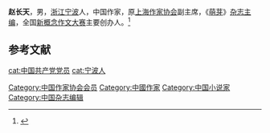 {{Infobox writer
| 姓名     = 赵长天
| 图像     = 
| 出生     = 1947年2月11日
| 出生地点 = [[浙江省|浙江省]][[宁波市|宁波市]]
| 逝世     = {{death date and age|2013|3|31|1947|2|11}}
| 逝世地点 = [[上海市|上海市]]瑞金医院
| 职业     = 作家
| 语言     = [[中文|中文]]
| 国籍     = {{PRC}}
| 母校     = [[华东师范大学第一附中|华东师范大学第一附中]]
| 创作时期 = 1971年－2013年
| 体裁     = [[小说|小说]][[散文|散文]]
| 著名作品 = 《伽蓝梦》
|子女     = 儿子：[[那多|那多]]
}}
'''赵长天'''{{BD|1947年|2月11日|2013年|3月31日|catIdx=Zhao}}，男，[[浙江|浙江]][[宁波|宁波]]人，中国作家，原[[上海作家协会|上海作家协会]]副主席，《[[萌芽|萌芽]]》[[杂志|杂志]][[主编|主编]]，全国[[新概念作文大赛|新概念作文大赛]]主要创办人。<ref>{{cite web |title=赵长天 |url=http://www.chinawriter.com.cn/n1/2016/0627/c404953-28496722.html |website=中国作家协会}}</ref>

==参考文献==
{{Reflist}}

{{中国作家协会第五届全国委员会}}
{{中国作家协会第六届全国委员会}}
{{中国作家协会第七届全国委员会}}
{{normdaten}}
{{DEFAULTSORT:zhao changtian}}
[[Category:中国作家协会会员|Category:中国作家协会会员]]
[[Category:中國作家|Category:中國作家]]
[[Category:中国小说家|Category:中国小说家]]
[[Category:中国杂志编辑|Category:中国杂志编辑]]
[[cat:中国共产党党员|cat:中国共产党党员]]
[[cat:宁波人|cat:宁波人]]
{{china-writer-stub}}